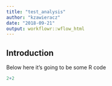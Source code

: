 ```yaml
---
title: "test_analysis"
author: "kzawieracz"
date: "2018-09-21"
output: workflowr::wflow_html
---
```


## Introduction
Below here it's going to be some R code
```r
2+2
```

